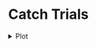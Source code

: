 # **Catch Trials**

<!-- Catch Trial Plots -->

<details>
  <summary>
  Plot
  </summary>
  
<br>
  
```r
source('r-scripts/exp-1b/catch_trials.R')
plt_catch
```

Errorbars = 95% CI

</details> 
